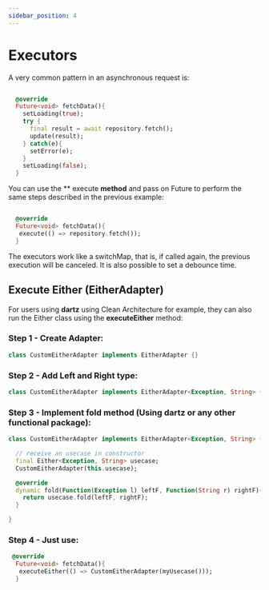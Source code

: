 ```yaml
---
sidebar_position: 4
---
```


# Executors

A very common pattern in an asynchronous request is:

```dart

  @override
  Future<void> fetchData(){
    setLoading(true);
    try {
      final result = await repository.fetch();
      update(result);
    } catch(e){
      setError(e);
    }
    setLoading(false);
  }

```

You can use the ** execute **method** and pass on Future to perform the same steps described in the previous example:

```dart

  @override
  Future<void> fetchData(){
   execute(() => repository.fetch());
  }

```
The executors work like a switchMap, that is, if called again, the previous execution will be canceled. It is also possible to set a debounce time.


## Execute Either (**EitherAdapter**)

For users using **dartz** using Clean Architecture for example, they can also run the Either class using the **executeEither** method:


### Step 1 - Create Adapter:

```dart
class CustomEitherAdapter implements EitherAdapter {}
```

### Step 2 - Add Left and Right type:

```dart
class CustomEitherAdapter implements EitherAdapter<Exception, String> {}
```

### Step 3 - Implement fold method (Using dartz or any other functional package):

```dart
class CustomEitherAdapter implements EitherAdapter<Exception, String> {

  // receive an usecase in constructor
  final Either<Exception, String> usecase;
  CustomEitherAdapter(this.usecase);

  @override
  dynamic fold(Function(Exception l) leftF, Function(String r) rightF){
    return usecase.fold(leftF, rightF);
  }

}
```

### Step 4 - Just use:

```dart
 @override
  Future<void> fetchData(){
   executeEither(() => CustomEitherAdapter(myUsecase()));
  }
```
